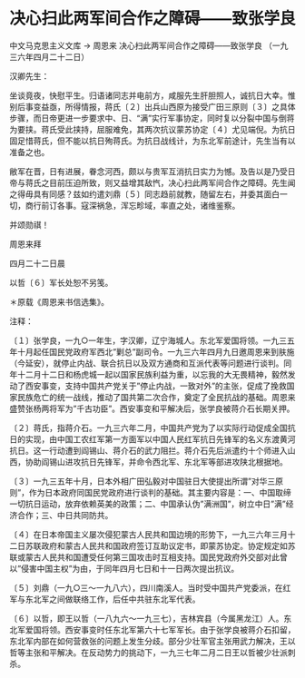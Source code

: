 # 决心扫此两军间合作之障碍——致张学良

中文马克思主义文库 -> 周恩来
决心扫此两军间合作之障碍——致张学良
（一九三六年四月二十二日）

汉卿先生：
 

坐谈竟夜，快慰平生。归语诸同志并电前方，咸服先生肝胆照人，诚抗日大幸。惟别后事变益亟，所得情报，蒋氏〔２〕出兵山西原为接受广田三原则〔３〕之具体步骤，而日帝更进一步要求中、日、"满"实行军事协定，同时复以分裂中国与倒蒋为要挟。蒋氏受此挟持，屈服难免，其两次抗议蒙苏协定〔４〕尤见端倪。为抗日固足惜蒋氏，但不能以抗日殉蒋氏。为抗日战线计，为东北军前途计，先生当有以准备之也。

敝军在晋，日有进展，眷念河西，颇以与贵军互消抗日实力为憾。及告以是乃受日帝与蒋氏之目前压迫所致，则又益增其敌忾，决心扫此两军间合作之障碍。先生闻之得毋具有同感？兹如约遣刘鼎〔５〕同志趋前就教，随留左右，并委其面白一切，商行前订各事。寇深祸急，浑忘畛域，率直之处，诸维鉴察。

并颂勋祺！

周恩来拜

四月二十二日晨

以哲〔６〕军长处恕不另笺。

＊原载《周恩来书信选集》。

注释：

〔１〕张学良，一九○一年生，字汉卿，辽宁海城人。东北军爱国将领。一九三五年十月起任国民党政府军西北"剿总"副司令。一九三六年四月九日邀周恩来到肤施（今延安），就停止内战、联合抗日以及双方通商和互派代表等问题进行谈判。同年十二月十二日和杨虎城一起以国家民族利益为重，以忘我的大无畏精神，毅然发动了西安事变，支持中国共产党关于"停止内战，一致对外"的主张，促成了挽救国家民族危亡的统一战线，推动了国共第二次合作，奠定了全民抗战的基础。周恩来盛赞张杨两将军为"千古功臣"。西安事变和平解决后，张学良被蒋介石长期关押。

〔２〕蒋氏，指蒋介石。一九三六年二月，中国共产党为了以实际行动促成全国抗日的实现，由中国工农红军第一方面军以中国人民红军抗日先锋军的名义东渡黄河抗日。这一行动遭到阎锡山、蒋介石的武力阻拦。蒋介石先后派遣约十个师进入山西，协助阎锡山进攻抗日先锋军，并命令西北军、东北军等部进攻陕北根据地。

〔３〕一九三五年十月，日本外相广田弘毅对中国驻日大使提出所谓"对华三原则"，作为日本政府同国民党政府进行谈判的基础。其主要内容是：一、中国取缔一切抗日运动，放弃依赖英美的政策；二、中国承认伪"满洲国"，树立中日"满"经济合作；三、中日共同防共。

〔４〕在日本帝国主义屡次侵犯蒙古人民共和国边境的形势下，一九三六年三月十二日苏联政府和蒙古人民共和国政府签订互助议定书，即蒙苏协定。协定规定如苏联或蒙古人民共和国遭受任何第三国攻击时互相支持。国民党政府外交部对此曾以"侵害中国主权"为由，于同年四月七日和十一日两次提出抗议。

〔５〕刘鼎（一九○三～一九八六），四川南溪人。当时受中国共产党委派，在红军与东北军之间做联络工作，后任中共驻东北军代表。

〔６〕以哲，即王以哲（一八九六～一九三七），吉林宾县（今属黑龙江）人。东北军爱国将领。西安事变时任东北军第六十七军军长。由于张学良被蒋介石扣留，东北军内部在如何营救张的问题上发生分歧。部分少壮军官主张用武力解决，王以哲等主张和平解决。在反动势力的挑动下，一九三七年二月二日王以哲被少壮派刺杀。

